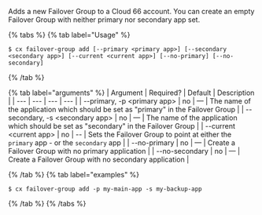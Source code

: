 Adds a new Failover Group to a Cloud 66 account. You can create an empty Failover Group with neither primary nor secondary app set.

{% tabs %}
{% tab label="Usage" %}

```shell
$ cx failover-group add [--primary <primary app>] [--secondary <secondary app>] [--current <current app>] [--no-primary] [--no-secondary]
```
{% /tab %}
    
{% tab label="arguments" %}
| Argument | Required? | Default | Description |
| --- | --- | --- | --- |
| --primary, -p \<primary app\> | no | — | The name of the application which should be set as "primary" in the Failover Group |
| --secondary, -s \<secondary app\> | no | — | The name of the application which should be set as "secondary" in the Failover Group |
| --current \<current app\> | no | -- | Sets the Failover Group to point at either the `primary` app - or the `secondary` app |
| --no-primary | no | — | Create a Failover Group with no primary application |
| --no-secondary | no | — | Create a Failover Group with no secondary application |

{% /tab %}
{% tab label="examples" %}

```shell
$ cx failover-group add -p my-main-app -s my-backup-app
```

{% /tab %}
{% /tabs %}